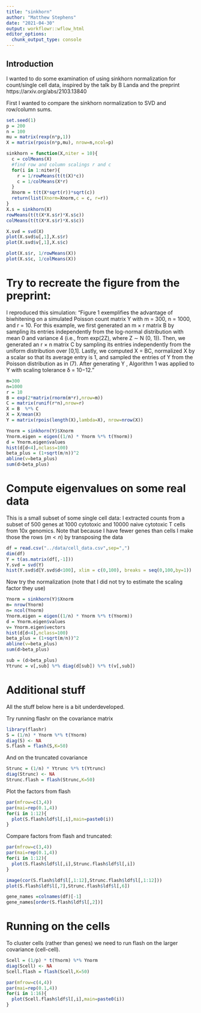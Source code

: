 ```yaml
---
title: "sinkhorn"
author: "Matthew Stephens"
date: "2021-04-30"
output: workflowr::wflow_html
editor_options:
  chunk_output_type: console
---
```


## Introduction

I wanted to do some examination of using sinkhorn normalization
for count/single cell data, inspired by the talk by B Landa and
the preprint https://arxiv.org/abs/2103.13840

First I wanted to compare the sinkhorn normalization to SVD and row/column sums.


```r
set.seed(1)
p = 200
n = 100
mu = matrix(rexp(n*p,1)) 
X = matrix(rpois(n*p,mu), nrow=n,ncol=p)
```


```r
sinkhorn = function(X,niter = 10){
  c = colMeans(X)
  #find row and column scalings r and c
  for(i in 1:niter){
    r = 1/rowMeans(t(t(X)*c))
    c = 1/colMeans(X*r)
  }
  Xnorm = t(t(X*sqrt(r))*sqrt(c))
  return(list(Xnorm=Xnorm,c = c, r=r))
}
X.s = sinkhorn(X)
rowMeans(t(t(X*X.s$r)*X.s$c))
colMeans(t(t(X*X.s$r)*X.s$c))
```


```r
X.svd = svd(X)
plot(X.svd$u[,1],X.s$r)
plot(X.svd$v[,1],X.s$c)

plot(X.s$r, 1/rowMeans(X))
plot(X.s$c, 1/colMeans(X))
```


# Try to recreate the figure from the preprint:

I reproduced this simulation:
"Figure 1 exemplifies the advantage of biwhitening on a simulated Poisson count matrix Y with m = 300, n = 1000, and r = 10. For this example, we first generated an m × r matrix B by sampling its entries independently from the log-normal distribution with mean 0 and variance 4 (i.e., from exp(2Z), where Z ∼ N (0, 1)). Then, we generated an r × n matrix C by sampling its entries independently from the uniform distribution over [0,1]. Lastly, we computed X = BC, normalized X by a scalar so that its average entry is 1, and sampled the entries of Y from the Poisson distribution as in (7). After generating Y , Algorithm 1 was applied to Y with scaling tolerance δ = 10−12."


```r
m=300
n=1000
r = 10
B = exp(2*matrix(rnorm(m*r),nrow=m))
C = matrix(runif(r*n),nrow=r)
X = B  %*% C
X = X/mean(X)
Y = matrix(rpois(length(X),lambda=X), nrow=nrow(X))
```

```r
Ynorm = sinkhorn(Y)$Xnorm
Ynorm.eigen = eigen((1/n) * Ynorm %*% t(Ynorm))
d = Ynorm.eigen$values
hist(d[d<4],nclass=100)
beta_plus = (1+sqrt(m/n))^2
abline(v=beta_plus)
sum(d>beta_plus)
```


# Compute eigenvalues on some real data

This is a small subset of some single cell data: I extracted counts from a subset of 500 genes at 1000 cytotoxic and 10000 naive cytotoxic T cells from 10x genomics.  Note that because
I have fewer genes than cells I make those the rows ($m<n$) by transposing the data
```r
df = read.csv("../data/cell_data.csv",sep=",")
dim(df)
Y = t(as.matrix(df[,-1]))
Y.svd = svd(Y)
hist(Y.svd$d[Y.svd$d<100], xlim = c(0,100), breaks = seq(0,100,by=1))
```


Now try the normalization (note that I did not try to estimate the scaling factor they use)
```r
Ynorm = sinkhorn(Y)$Xnorm
m= nrow(Ynorm)
n= ncol(Ynorm)
Ynorm.eigen = eigen((1/n) * Ynorm %*% t(Ynorm))
d = Ynorm.eigen$values
v= Ynorm.eigen$vectors
hist(d[d<4],nclass=100)
beta_plus = (1+sqrt(m/n))^2
abline(v=beta_plus)
sum(d>beta_plus)

sub = (d>beta_plus)
Ytrunc = v[,sub] %*% diag(d[sub]) %*% t(v[,sub])
```


# Additional stuff

All the stuff below here is a bit underdeveloped.

Try running flashr on the covariance matrix
```r
library(flashr)
S = (1/n) * Ynorm %*% t(Ynorm)
diag(S) <- NA
S.flash = flash(S,K=50)
```

And on the truncated covariance
```r
Strunc = (1/n) * Ytrunc %*% t(Ytrunc)
diag(Strunc) <- NA
Strunc.flash = flash(Strunc,K=50)
```

Plot the factors from flash

```r
par(mfrow=c(3,4))
par(mai=rep(0.1,4))
for(i in 1:12){
  plot(S.flash$ldf$l[,i],main=paste0(i))
}
```

Compare factors from flash and truncated:
```r
par(mfrow=c(3,4))
par(mai=rep(0.1,4))
for(i in 1:12){
  plot(S.flash$ldf$l[,i],Strunc.flash$ldf$l[,i])
}
```


```r
image(cor(S.flash$ldf$l[,1:12],Strunc.flash$ldf$l[,1:12]))
plot(S.flash$ldf$l[,7],Strunc.flash$ldf$l[,6])
```

```r
gene_names =colnames(df)[-1]
gene_names[order(S.flash$ldf$l[,2])]
```


# Running on the cells

To cluster cells (rather than genes) we need to run flash on
the larger covariance (cell-cell).

```r
Scell = (1/p) * t(Ynorm) %*% Ynorm
diag(Scell) <- NA
Scell.flash = flash(Scell,K=50)
```


```r
par(mfrow=c(4,4))
par(mai=rep(0.1,4))
for(i in 1:16){
  plot(Scell.flash$ldf$l[,i],main=paste0(i))
}
```

